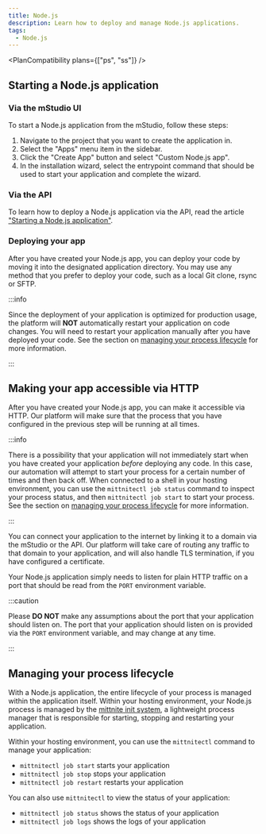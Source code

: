 ```yaml
---
title: Node.js
description: Learn how to deploy and manage Node.js applications.
tags:
  - Node.js
---
```



<PlanCompatibility plans={["ps", "ss"]} />

## Starting a Node.js application

### Via the mStudio UI

To start a Node.js application from the mStudio, follow these steps:

1. Navigate to the project that you want to create the application in.
2. Select the "Apps" menu item in the sidebar.
3. Click the "Create App" button and select "Custom Node.js app".
4. In the installation wizard, select the entrypoint command that should be used to start your application and complete the wizard.

### Via the API

To learn how to deploy a Node.js application via the API, read the article ["Starting a Node.js application"](../../../api/howtos/create-nodejs).

### Deploying your app

After you have created your Node.js app, you can deploy your code by moving it into the designated application directory. You may use any method that you prefer to deploy your code, such as a local Git clone, rsync or SFTP.

:::info

Since the deployment of your application is optimized for production usage, the platform will **NOT** automatically restart your application on code changes. You will need to restart your application manually after you have deployed your code. See the section on [managing your process lifecycle](#managing-your-process-lifecycle) for more information.

:::

## Making your app accessible via HTTP

After you have created your Node.js app, you can make it accessible via HTTP. Our platform will make sure that the process that you have configured in the previous step will be running at all times.

:::info

There is a possibility that your application will not immediately start when you have created your application _before_ deploying any code. In this case, our automation will attempt to start your process for a certain number of times and then back off. When connected to a shell in your hosting environment, you can use the `mittnitectl job status` command to inspect your process status, and then `mittnitectl job start` to start your process. See the section on [managing your process lifecycle](#managing-your-process-lifecycle) for more information.

:::

You can connect your application to the internet by linking it to a domain via the mStudio or the API. Our platform will take care of routing any traffic to that domain to your application, and will also handle TLS termination, if you have configured a certificate.

Your Node.js application simply needs to listen for plain HTTP traffic on a port that should be read from the `PORT` environment variable.

:::caution

Please **DO NOT** make any assumptions about the port that your application should listen on. The port that your application should listen on is provided via the `PORT` environment variable, and may change at any time.

:::

## Managing your process lifecycle

With a Node.js application, the entire lifecycle of your process is managed within the application itself. Within your hosting environment, your Node.js process is managed by the [mittnite init system](https://github.com/mittwald/mittnite), a lightweight process manager that is responsible for starting, stopping and restarting your application.

Within your hosting environment, you can use the `mittnitectl` command to manage your application:

- `mittnitectl job start` starts your application
- `mittnitectl job stop` stops your application
- `mittnitectl job restart` restarts your application

You can also use `mittnitectl` to view the status of your application:

- `mittnitectl job status` shows the status of your application
- `mittnitectl job logs` shows the logs of your application
